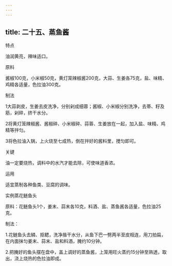 ```yaml
---
---
---
```

title: 二十五、蒸鱼酱
---






特点

油润黄亮，辣味适口。

原料

酱椒100克，小米椒50克，黄灯笼辣椒酱200克，大蒜、生姜各75克，盐、味精、鸡精各适量，色拉油300克。

制法

1大蒜剥皮，生姜去皮洗净，分别剁成细蓉；酱椒、小米椒分别洗净，去蒂、籽及筋，剁碎，挤干水分。

2将黄灯笼辣椒酱、酱椒碎、小米椒碎、蒜蓉、生姜放在一起，加入盐、味精、鸡精等拌匀。

3将色拉油入锅，上火烧至七成热，倒在拌好的酱料里，搅匀即可。

关键

油一定要烧热，调料中的水汽才能去除，可使味道香浓。

运用

适宜蒸制各种鱼类、豆腐的调味。



实例蒸花鲢鱼头

原料：花鲢鱼头1个，姜末、蒜末各10克，料酒、盐、蒸鱼酱各适量，色拉油25克。

制法：

1.花鲢鱼头去鳞、抠鳃，洗净揩干水分，从鱼下巴一劈两半至皮相连，用刀拍扁，在内面抹匀姜末、蒜末、盐和料酒，腌约10分钟。

2.把腌好的鱼头摆在盘中，盖上调好的蒸鱼酱，上笼用旺火蒸约15分钟至熟透，取出，浇上烧热的色拉油即成。